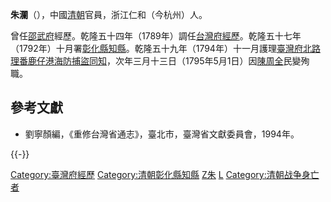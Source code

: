 '''朱瀾'''（{{bd|？||1795年|5月1日|catIdx=Z朱}}），中國[[清朝|清朝]]官員，浙江仁和（今杭州）人。

曾任[[邵武府|邵武府]]經歷。乾隆五十四年（1789年）調任[[台灣府經歷|台灣府經歷]]。乾隆五十七年（1792年）十月署[[彰化縣|彰化縣]][[知縣|知縣]]。乾隆五十九年（1794年）十一月護理[[台灣府北路理番海防捕盜同知|臺灣府北路理番鹿仔港海防捕盜同知]]，次年三月十三日（1795年5月1日）因[[陳周全|陳周全]]民變殉職。

==參考文獻==
*劉寧顏編，《重修台灣省通志》，臺北市，臺灣省文獻委員會，1994年。

{{-}}
{{start box}}
{{s-off}}
{{Succession box|[[周書鳳|周書鳳]]|[[周書鳳|周書鳳]]|[[臺灣府經歷|臺灣府經歷]]|<small>乾隆五十四年（1789年）上任</small>}}
{{Succession box|[[周永保|周永保]]|[[單瑞龍|單瑞龍]]|[[臺灣府|臺灣府]][[彰化縣|彰化縣]][[知縣|知縣]]|<small>乾隆五十七年（1792年）署任</small>}}
{{end box}}

{{清朝人物小作品}}

[[Category:臺灣府經歷|Category:臺灣府經歷]]
[[Category:清朝彰化縣知縣|Category:清朝彰化縣知縣]]
[[Category:杭州人|Z朱]]
[[Category:朱姓|L]]
[[Category:清朝战争身亡者|Category:清朝战争身亡者]]